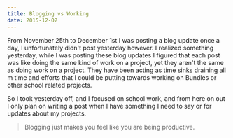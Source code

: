 ```yaml
---
title: Blogging vs Working
date: 2015-12-02
---
```


From November 25th to December 1st I was posting a blog update once a day, I unfortunately didn't post yesterday however. I realized something yesterday, while I was posting these blog updates I figured that each post was like doing the same kind of work on a project, yet they aren't the same as doing work on a project. They have been acting as time sinks draining all m time and efforts that I could be putting towards working on Bundles or other school related projects.

So I took yesterday off, and I focused on school work, and from here on out I only plan on writing a post when I have something I need to say or for updates about my projects.

> Blogging just makes you feel like you are being productive.
